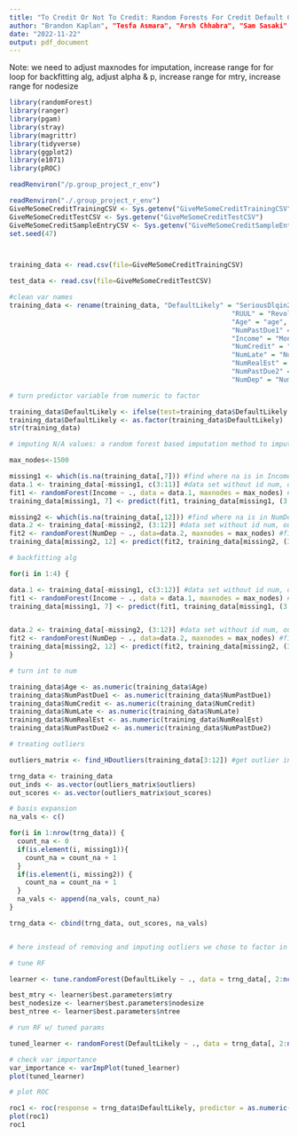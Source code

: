 ```yaml
---
title: "To Credit Or Not To Credit: Random Forests For Credit Default Classification"
author: "Brandon Kaplan", "Tesfa Asmara", "Arsh Chhabra", "Sam Sasaki"
date: "2022-11-22"
output: pdf_document
---
```

Note: we need to adjust maxnodes for imputation, increase range for for loop for backfitting alg, adjust alpha & p, increase range for mtry, increase range for nodesize

```r
library(randomForest)
library(ranger)
library(pgam)
library(stray)
library(magrittr)
library(tidyverse)
library(ggplot2)
library(e1071)
library(pROC)
```

```r
readRenviron("/p.group_project_r_env")
```


```r
readRenviron("./.group_project_r_env")
GiveMeSomeCreditTrainingCSV <- Sys.getenv("GiveMeSomeCreditTrainingCSV")
GiveMeSomeCreditTestCSV <- Sys.getenv("GiveMeSomeCreditTestCSV")
GiveMeSomeCreditSampleEntryCSV <- Sys.getenv("GiveMeSomeCreditSampleEntryCSV")
set.seed(47)



training_data <- read.csv(file=GiveMeSomeCreditTrainingCSV)

test_data <- read.csv(file=GiveMeSomeCreditTestCSV)

#clean var names
training_data <- rename(training_data, "DefaultLikely" = "SeriousDlqin2yrs",
                                                        "RUUL" = "RevolvingUtilizationOfUnsecuredLines",
                                                        "Age" = "age", 
                                                        "NumPastDue1" ="NumberOfTime30.59DaysPastDueNotWorse",
                                                        "Income" = "MonthlyIncome",
                                                        "NumCredit" = "NumberOfOpenCreditLinesAndLoans",
                                                        "NumLate" = "NumberOfTimes90DaysLate",
                                                        "NumRealEst" = "NumberRealEstateLoansOrLines",
                                                        "NumPastDue2" = "NumberOfTime60.89DaysPastDueNotWorse",
                                                        "NumDep" = "NumberOfDependents")

```

```r
# turn predictor variable from numeric to factor

training_data$DefaultLikely <- ifelse(test=training_data$DefaultLikely == 0, yes="No", no="Yes") #turns 0 and 1 into no and yes
training_data$DefaultLikely <- as.factor(training_data$DefaultLikely)
str(training_data)
```


```r
# imputing N/A values: a random forest based imputation method to impute values into the missing cols

max_nodes<-1500

missing1 <- which(is.na(training_data[,7])) #find where na is in Income col
data.1 <- training_data[-missing1, c(3:11)] #data set without id num, output var , also not NumDep 
fit1 <- randomForest(Income ~ ., data = data.1, maxnodes = max_nodes) #fit a RF
training_data[missing1, 7] <- predict(fit1, training_data[missing1, (3:11)]) #fill in pred val

missing2 <- which(is.na(training_data[,12])) #find where na is in NumDep col
data.2 <- training_data[-missing2, (3:12)] #data set without id num, output var, and Income
fit2 <- randomForest(NumDep ~ ., data=data.2, maxnodes = max_nodes) #fit a RF
training_data[missing2, 12] <- predict(fit2, training_data[missing2, (3:12)]) #fill in pred val
```

```r
# backfitting alg

for(i in 1:4) {

data.1 <- training_data[-missing1, c(3:12)] #data set without id num, output var , also not NumDep 
fit1 <- randomForest(Income ~ ., data = data.1, maxnodes = max_nodes) #fit a RF
training_data[missing1, 7] <- predict(fit1, training_data[missing1, (3:12)]) #fill in pred val


data.2 <- training_data[-missing2, (3:12)] #data set without id num, output var, and Income
fit2 <- randomForest(NumDep ~ ., data=data.2, maxnodes = max_nodes) #fit a RF
training_data[missing2, 12] <- predict(fit2, training_data[missing2, (3:12)]) #fill in pred val  
}
```

```r
# turn int to num

training_data$Age <- as.numeric(training_data$Age)
training_data$NumPastDue1 <- as.numeric(training_data$NumPastDue1)
training_data$NumCredit <- as.numeric(training_data$NumCredit)
training_data$NumLate <- as.numeric(training_data$NumLate)
training_data$NumRealEst <- as.numeric(training_data$NumRealEst)
training_data$NumPastDue2 <- as.numeric(training_data$NumPastDue2)
```


```r
# treating outliers

outliers_matrix <- find_HDoutliers(training_data[3:12]) #get outlier info
```

```r

trng_data <- training_data
out_inds <- as.vector(outliers_matrix$outliers)
out_scores <- as.vector(outliers_matrix$out_scores)
```

```r
# basis expansion
na_vals <- c()

for(i in 1:nrow(trng_data)) {
  count_na <- 0
  if(is.element(i, missing1)){
    count_na = count_na + 1
  }
  if(is.element(i, missing2)) {
    count_na = count_na + 1
  }
  na_vals <- append(na_vals, count_na)
}

trng_data <- cbind(trng_data, out_scores, na_vals)


# here instead of removing and imputing outliers we chose to factor in out_scores and na_vals as predicting variables
```

```r
# tune RF

learner <- tune.randomForest(DefaultLikely ~ ., data = trng_data[, 2:ncol(trng_data)], ntree = c(1500, 2500, 3500), mtry = (1:5), nodesize = seq(1, 100, by = 5))

best_mtry <- learner$best.parameters$mtry
best_nodesize <- learner$best.parameters$nodesize
best_ntree <- learner$best.parameters$ntree
```

```r
# run RF w/ tuned params

tuned_learner <- randomForest(DefaultLikely ~ ., data = trng_data[, 2:ncol(trng_data)], ntree = best_ntree, mtry = best_mtry, maxnodes = best_maxnodes)

# check var importance
var_importance <- varImpPlot(tuned_learner)
plot(tuned_learner)
```

```r
# plot ROC

roc1 <- roc(response = trng_data$DefaultLikely, predictor = as.numeric(tuned_learner$predicted), levels = c("No", "Yes"))
plot(roc1)
roc1
```


